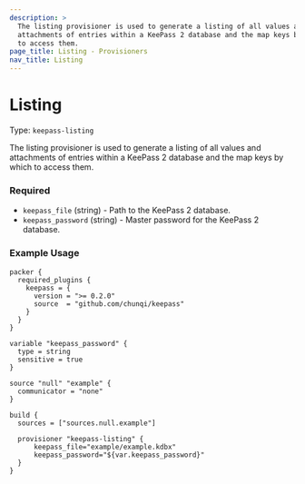 ```yaml
---
description: >
  The listing provisioner is used to generate a listing of all values and
  attachments of entries within a KeePass 2 database and the map keys by which
  to access them.
page_title: Listing - Provisioners
nav_title: Listing
---
```


# Listing

Type: `keepass-listing`

The listing provisioner is used to generate a listing of all values and
attachments of entries within a KeePass 2 database and the map keys by which
to access them.

### Required

- `keepass_file` (string) - Path to the KeePass 2 database.
- `keepass_password` (string) - Master password for the KeePass 2 database.

### Example Usage

```hcl
packer {
  required_plugins {
    keepass = {
      version = ">= 0.2.0"
      source  = "github.com/chunqi/keepass"
    }
  }
}

variable "keepass_password" {
  type = string
  sensitive = true
}

source "null" "example" {
  communicator = "none"
}

build {
  sources = ["sources.null.example"]

  provisioner "keepass-listing" {
      keepass_file="example/example.kdbx"
      keepass_password="${var.keepass_password}"
  }
}
```
